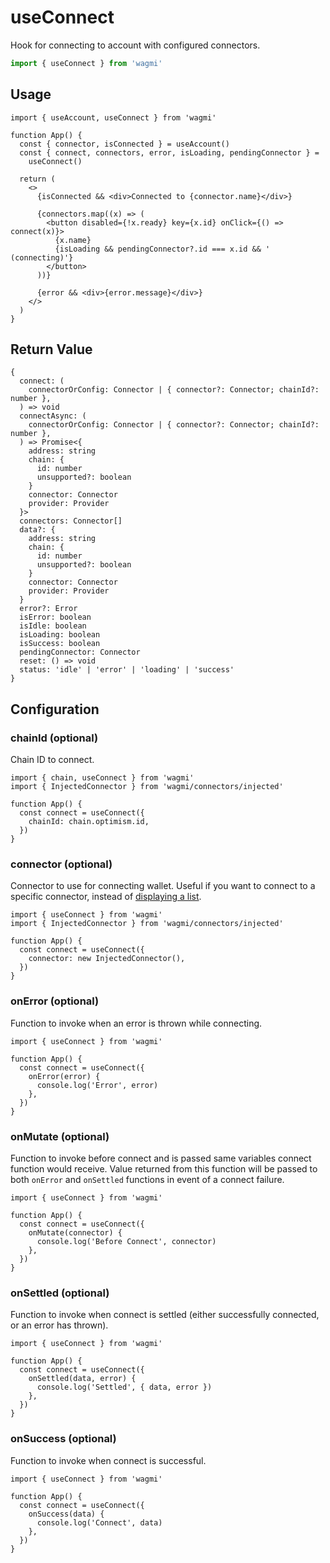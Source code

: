 # useConnect

Hook for connecting to account with configured connectors.

```ts
import { useConnect } from 'wagmi'
```

## Usage

```tsx
import { useAccount, useConnect } from 'wagmi'

function App() {
  const { connector, isConnected } = useAccount()
  const { connect, connectors, error, isLoading, pendingConnector } =
    useConnect()

  return (
    <>
      {isConnected && <div>Connected to {connector.name}</div>}

      {connectors.map((x) => (
        <button disabled={!x.ready} key={x.id} onClick={() => connect(x)}>
          {x.name}
          {isLoading && pendingConnector?.id === x.id && ' (connecting)'}
        </button>
      ))}

      {error && <div>{error.message}</div>}
    </>
  )
}
```

## Return Value

```tsx
{
  connect: (
    connectorOrConfig: Connector | { connector?: Connector; chainId?: number },
  ) => void
  connectAsync: (
    connectorOrConfig: Connector | { connector?: Connector; chainId?: number },
  ) => Promise<{
    address: string
    chain: {
      id: number
      unsupported?: boolean
    }
    connector: Connector
    provider: Provider
  }>
  connectors: Connector[]
  data?: {
    address: string
    chain: {
      id: number
      unsupported?: boolean
    }
    connector: Connector
    provider: Provider
  }
  error?: Error
  isError: boolean
  isIdle: boolean
  isLoading: boolean
  isSuccess: boolean
  pendingConnector: Connector
  reset: () => void
  status: 'idle' | 'error' | 'loading' | 'success'
}
```

## Configuration

### chainId (optional)

Chain ID to connect.

```tsx {6}
import { chain, useConnect } from 'wagmi'
import { InjectedConnector } from 'wagmi/connectors/injected'

function App() {
  const connect = useConnect({
    chainId: chain.optimism.id,
  })
}
```

### connector (optional)

Connector to use for connecting wallet. Useful if you want to connect to a specific connector, instead of [displaying a list](/docs/hooks/useConnect#usage).

```tsx {6}
import { useConnect } from 'wagmi'
import { InjectedConnector } from 'wagmi/connectors/injected'

function App() {
  const connect = useConnect({
    connector: new InjectedConnector(),
  })
}
```

### onError (optional)

Function to invoke when an error is thrown while connecting.

```tsx {5-7}
import { useConnect } from 'wagmi'

function App() {
  const connect = useConnect({
    onError(error) {
      console.log('Error', error)
    },
  })
}
```

### onMutate (optional)

Function to invoke before connect and is passed same variables connect function would receive. Value returned from this function will be passed to both `onError` and `onSettled` functions in event of a connect failure.

```tsx {5-7}
import { useConnect } from 'wagmi'

function App() {
  const connect = useConnect({
    onMutate(connector) {
      console.log('Before Connect', connector)
    },
  })
}
```

### onSettled (optional)

Function to invoke when connect is settled (either successfully connected, or an error has thrown).

```tsx {5-7}
import { useConnect } from 'wagmi'

function App() {
  const connect = useConnect({
    onSettled(data, error) {
      console.log('Settled', { data, error })
    },
  })
}
```

### onSuccess (optional)

Function to invoke when connect is successful.

```tsx {5-7}
import { useConnect } from 'wagmi'

function App() {
  const connect = useConnect({
    onSuccess(data) {
      console.log('Connect', data)
    },
  })
}
```
